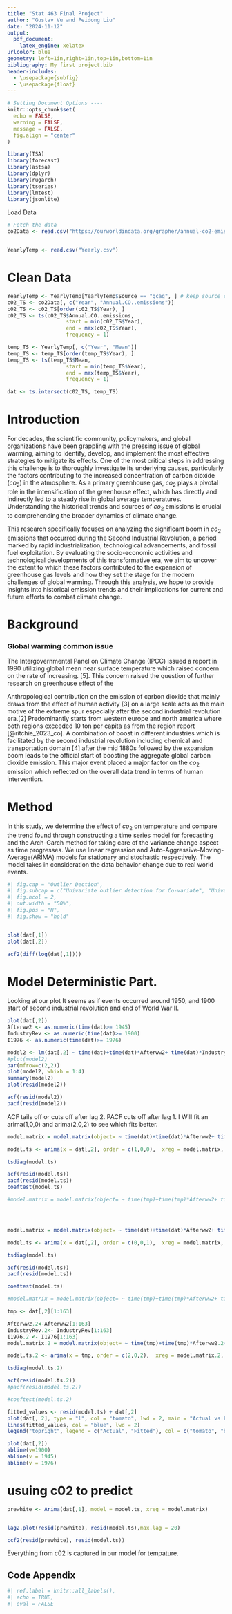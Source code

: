 ```yaml
---
title: "Stat 463 Final Project"
author: "Gustav Vu and Peidong Liu"
date: "2024-11-12"
output: 
  pdf_document:
    latex_engine: xelatex
urlcolor: blue
geometry: left=1in,right=1in,top=1in,bottom=1in
bibliography: My first project.bib
header-includes:
  - \usepackage{subfig}
  - \usepackage{float}
---
```


```r


# Setting Document Options ----
knitr::opts_chunk$set(
  echo = FALSE,
  warning = FALSE,
  message = FALSE,
  fig.align = "center"
)

```




```r

library(TSA)
library(forecast)
library(astsa)
library(dplyr)
library(rugarch)
library(tseries)
library(lmtest)
library(jsonlite)

```


Load Data

```r




# Fetch the data
co2Data <- read.csv("https://ourworldindata.org/grapher/annual-co2-emissions-per-country.csv?v=1&csvType=filtered&useColumnShortNames=false&country=~OWID_WRL")


YearlyTemp <- read.csv("Yearly.csv")
```


# Clean Data
```r
YearlyTemp <- YearlyTemp[YearlyTemp$Source == "gcag", ] # keep source constant.
c02_TS <- co2Data[, c("Year", "Annual.CO..emissions")]
c02_TS <- c02_TS[order(c02_TS$Year), ]
c02_TS <- ts(c02_TS$Annual.CO..emissions, 
                   start = min(c02_TS$Year), 
                   end = max(c02_TS$Year), 
                   frequency = 1)

temp_TS <- YearlyTemp[, c("Year", "Mean")]
temp_TS <- temp_TS[order(temp_TS$Year), ]
temp_TS <- ts(temp_TS$Mean, 
                   start = min(temp_TS$Year), 
                   end = max(temp_TS$Year), 
                   frequency = 1)

dat <- ts.intersect(c02_TS, temp_TS)
```

# Introduction
For decades, the scientific community, policymakers, and global organizations have been grappling with the pressing issue of global warming, aiming to identify, develop, and implement the most effective strategies to mitigate its effects. One of the most critical steps in addressing this challenge is to thoroughly investigate its underlying causes, particularly the factors contributing to the increased concentration of carbon dioxide ($co_2$) in the atmosphere. As a primary greenhouse gas, $co_2$ plays a pivotal role in the intensification of the greenhouse effect, which has directly and indirectly led to a steady rise in global average temperatures. Understanding the historical trends and sources of $co_2$ emissions is crucial to comprehending the broader dynamics of climate change.


This research specifically focuses on analyzing the significant boom in $co_2$ emissions that occurred during the Second Industrial Revolution, a period marked by rapid industrialization, technological advancements, and fossil fuel exploitation. By evaluating the socio-economic activities and technological developments of this transformative era, we aim to uncover the extent to which these factors contributed to the expansion of greenhouse gas levels and how they set the stage for the modern challenges of global warming. Through this analysis, we hope to provide insights into historical emission trends and their implications for current and future efforts to combat climate change.



# Background

### Global warming common issue 


The Intergovernmental Panel on Climate Change (IPCC) issued a report in 1990 utilizing global mean near surface temperature which raised concern on the rate of increasing. [5]. This concern raised the question of further research on greenhouse effect of the



Anthropological contribution on the emission of carbon dioxide that mainly draws from the effect of human activity [3] on a large scale acts as the main motive of the extreme spur especially after the second industrial revolution era.[2] Predominantly starts from western europe and north america where both regions exceeded 10 ton per capita as from the region report [@ritchie_2023_co]. A combination of boost in different industries which is facilitated by the second industrial revolution including chemical and transportation domain [4] after the mid 1880s followed by the expansion boom leads to the official start of boosting the aggregate global carbon dioxide emission. This major event placed a major factor on the $co_2$ emission which reflected on the overall data trend in terms of human intervention. 



# Method

In this study, we determine the effect of $co_2$ on temperature and compare the trend found through constructing a time series model for forecasting and the Arch-Garch method for taking care of the variance change aspect as time progresses. We use linear regression and Auto-Aggressive-Moving-Average(ARIMA) models for stationary and stochastic respectively. The model takes in consideration the data behavior change due to real world events. 





```r
#| fig.cap = "Outlier Dection",
#| fig.subcap = c("Univariate outlier detection for Co-variate", "Univariate outlier detection for Response","Multivariate Boxplot Outlier Dection"),
#| fig.ncol = 2,
#| out.width = "50%",
#| fig.pos = "H",
#| fig.show = "hold"


plot(dat[,1])
plot(dat[,2])

acf2(diff(log(dat[,1])))
```



# Model Deterministic Part.

Looking at our plot It seems as if events occurred around 1950, and 1900 start of second industrial revolution and end of World War II.

```r
plot(dat[,2])
Afterww2 <- as.numeric(time(dat)>= 1945)
IndustryRev <- as.numeric(time(dat)>= 1900)
I1976 <- as.numeric(time(dat)>= 1976)

model2 <- lm(dat[,2] ~ time(dat)+time(dat)*Afterww2+ time(dat)*IndustryRev, data = dat)
#plot(model2)
par(mfrow=c(2,2))
plot(model2, whixh = 1:4)
summary(model2)
plot(resid(model2))

acf(resid(model2))
pacf(resid(model2))
```

ACF tails off or cuts off after lag 2. PACF cuts off after lag 1. I Will fit an arima(1,0,0) and arima(2,0,2) to see which fits better.

```r
model.matrix = model.matrix(object= ~ time(dat)+time(dat)*Afterww2+ time(dat)*IndustryRev-1)

model.ts <- arima(x = dat[,2], order = c(1,0,0),  xreg = model.matrix, method = "ML")

tsdiag(model.ts)

acf(resid(model.ts))
pacf(resid(model.ts))
coeftest(model.ts)
```

```r
#model.matrix = model.matrix(object= ~ time(tmp)+time(tmp)*Afterww2+ time(tmp)*IndustryRev-1)




model.matrix = model.matrix(object= ~ time(dat)+time(dat)*Afterww2+ time(dat)*IndustryRev + I1976*time(dat) -1)

model.ts <- arima(x = dat[,2], order = c(0,0,1),  xreg = model.matrix, method = "ML")

tsdiag(model.ts)

acf(resid(model.ts))
pacf(resid(model.ts))

coeftest(model.ts)
```



```r
#model.matrix = model.matrix(object= ~ time(tmp)+time(tmp)*Afterww2+ time(tmp)*IndustryRev-1)

tmp <- dat[,2][1:163]

Afterww2.2<-Afterww2[1:163]
IndustryRev.2<- IndustryRev[1:163]
I1976.2 <- I1976[1:163]
model.matrix.2 = model.matrix(object= ~ time(tmp)+time(tmp)*Afterww2.2+ time(tmp)*IndustryRev.2+ time(tmp)*I1976.2 -1)

model.ts.2 <- arima(x = tmp, order = c(2,0,2),  xreg = model.matrix.2, method = "ML")

tsdiag(model.ts.2)

acf(resid(model.ts.2))
#pacf(resid(model.ts.2))

#coeftest(model.ts.2)
```

```r
fitted_values <- resid(model.ts) + dat[,2]
plot(dat[, 2], type = "l", col = "tomato", lwd = 2, main = "Actual vs Fitted", ylab = "Value")
lines(fitted_values, col = "blue", lwd = 2)
legend("topright", legend = c("Actual", "Fitted"), col = c("tomato", "blue"), lty = 1, lwd = 2)
```

```r
plot(dat[,2])
abline(v=1900)
abline(v = 1945)
abline(v = 1976)
```



# usuing c02 to predict
```r

prewhite <- Arima(dat[,1], model = model.ts, xreg = model.matrix)


lag2.plot(resid(prewhite), resid(model.ts),max.lag = 20)

ccf2(resid(prewhite), resid(model.ts))
```

Everything from c02 is captured in our model for tempature.

\newpage
## Code Appendix
```r
#| ref.label = knitr::all_labels(),
#| echo = TRUE,
#| eval = FALSE
```






